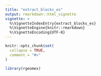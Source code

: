 ```yaml
---
title: "extract_blocks_es"
output: rmarkdown::html_vignette
vignette: >
  %\VignetteIndexEntry{extract_blocks_es}
  %\VignetteEngine{knitr::rmarkdown}
  %\VignetteEncoding{UTF-8}
---
```


```r
knitr::opts_chunk$set(
  collapse = TRUE,
  comment = "#>"
)
```

```r
library(rgeomex)
```
